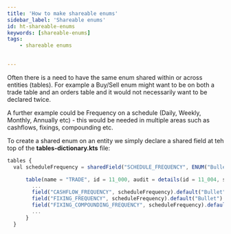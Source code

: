 ```yaml
---
title: 'How to make shareable enums'
sidebar_label: 'Shareable enums'
id: ht-shareable-enums
keywords: [shareable-enums]
tags:
    - shareable enums
    

---
```



Often there is a need to have the same enum shared within or across entities (tables).  For example a Buy/Sell enum might
want to be on both a trade table and an orders table and it would not necessarily want to be declared twice.

A further example could be Frequency on a schedule (Daily, Weekly, Monthly, Annually etc) - this would be needed in multiple areas
such as cashflows, fixings, compounding etc.

To create a shared enum on an entity we simply declare a shared field at teh top of the **tables-dictionary.kts** file:

```jsx
tables {
  val scheduleFrequency = sharedField("SCHEDULE_FREQUENCY", ENUM("Bullet","Annually","Daily","Monthly","Weekly","SemiAnnually","Quarterly"))

      table(name = "TRADE", id = 11_000, audit = details(id = 11_004, sequence = "CA")) {
        ...
        field("CASHFLOW_FREQUENCY", scheduleFrequency).default("Bullet").notNull()
        field("FIXING_FREQUENCY", scheduleFrequency).default("Bullet").notNull()
        field("FIXING_COMPOUNDING_FREQUENCY", scheduleFrequency).default("Bullet").notNull()
        ...
      }
  }
```
